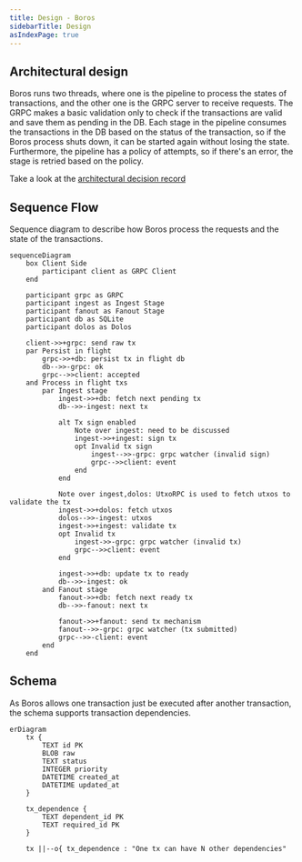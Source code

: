 ```yaml
---
title: Design - Boros
sidebarTitle: Design
asIndexPage: true
---
```


## Architectural design

Boros runs two threads, where one is the pipeline to process the states of transactions, and the other one is the GRPC server to receive requests. The GRPC makes a basic validation only to check if the transactions are valid and save them as pending in the DB. Each stage in the pipeline consumes the transactions in the DB based on the status of the transaction, so if the Boros process shuts down, it can be started again without losing the state. Furthermore, the pipeline has a policy of attempts, so if there's an error, the stage is retried based on the policy.

Take a look at the [architectural decision record](./design/adrs)

## Sequence Flow

Sequence diagram to describe how Boros process the requests and the state of the transactions.

```mermaid
sequenceDiagram
    box Client Side
        participant client as GRPC Client
    end

    participant grpc as GRPC
    participant ingest as Ingest Stage
    participant fanout as Fanout Stage
    participant db as SQLite
    participant dolos as Dolos

    client->>+grpc: send raw tx
    par Persist in flight
        grpc->>+db: persist tx in flight db
        db-->>-grpc: ok
        grpc-->>client: accepted
    and Process in flight txs
        par Ingest stage
            ingest->>+db: fetch next pending tx
            db-->>-ingest: next tx

            alt Tx sign enabled
                Note over ingest: need to be discussed
                ingest->>+ingest: sign tx
                opt Invalid tx sign
                    ingest-->>-grpc: grpc watcher (invalid sign)
                    grpc-->>client: event
                end
            end

            Note over ingest,dolos: UtxoRPC is used to fetch utxos to validate the tx
            ingest->>+dolos: fetch utxos
            dolos-->>-ingest: utxos
            ingest->>+ingest: validate tx
            opt Invalid tx
                ingest->>-grpc: grpc watcher (invalid tx)
                grpc-->>client: event
            end

            ingest->>+db: update tx to ready
            db-->>-ingest: ok
        and Fanout stage
            fanout->>+db: fetch next ready tx
            db-->>-fanout: next tx

            fanout->>+fanout: send tx mechanism
            fanout-->>-grpc: grpc watcher (tx submitted)
            grpc-->>-client: event
        end
    end
```

## Schema

As Boros allows one transaction just be executed after another transaction, the schema supports transaction dependencies.

```mermaid
erDiagram
    tx {
        TEXT id PK
        BLOB raw
        TEXT status
        INTEGER priority
        DATETIME created_at
        DATETIME updated_at
    }

    tx_dependence {
        TEXT dependent_id PK
        TEXT required_id PK
    }

    tx ||--o{ tx_dependence : "One tx can have N other dependencies"
```
